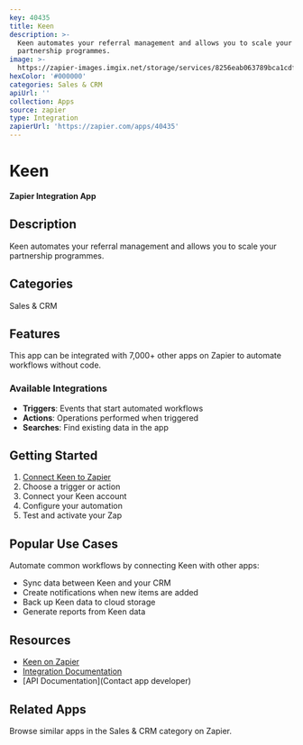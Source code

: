 ```yaml
---
key: 40435
title: Keen
description: >-
  Keen automates your referral management and allows you to scale your
  partnership programmes.
image: >-
  https://zapier-images.imgix.net/storage/services/8256eab063789bca1cdfe45e8ad5f882.png?auto=format%2Ccompress&ixlib=python-3.0.0&q=50
hexColor: '#000000'
categories: Sales & CRM
apiUrl: ''
collection: Apps
source: zapier
type: Integration
zapierUrl: 'https://zapier.com/apps/40435'
---
```

# Keen

**Zapier Integration App**

## Description

Keen automates your referral management and allows you to scale your partnership programmes.

## Categories

Sales & CRM

## Features

This app can be integrated with 7,000+ other apps on Zapier to automate workflows without code.

### Available Integrations

- **Triggers**: Events that start automated workflows
- **Actions**: Operations performed when triggered
- **Searches**: Find existing data in the app

## Getting Started

1. [Connect Keen to Zapier](https://zapier.com/apps/40435)
2. Choose a trigger or action
3. Connect your Keen account
4. Configure your automation
5. Test and activate your Zap

## Popular Use Cases

Automate common workflows by connecting Keen with other apps:

- Sync data between Keen and your CRM
- Create notifications when new items are added
- Back up Keen data to cloud storage
- Generate reports from Keen data

## Resources

- [Keen on Zapier](https://zapier.com/apps/40435)
- [Integration Documentation](https://zapier.com/apps/40435/integrations)
- [API Documentation](Contact app developer)

## Related Apps

Browse similar apps in the Sales & CRM category on Zapier.
